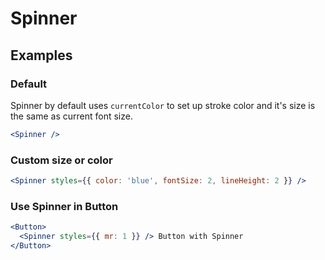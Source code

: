 # Spinner

## Examples

### Default

Spinner by default uses `currentColor` to set up stroke color and it's size is the same as current font size.

```jsx live=true
<Spinner />
```

### Custom size or color

```jsx live=true
<Spinner styles={{ color: 'blue', fontSize: 2, lineHeight: 2 }} />
```

### Use Spinner in Button

```jsx live=true
<Button>
  <Spinner styles={{ mr: 1 }} /> Button with Spinner
</Button>
```
